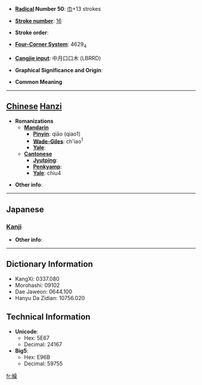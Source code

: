 * '''[[Wiktionary:Chinese radical index| Radical]] Number 50''': [[Wiktionary:Chinese radical index 巾|巾]]+13 strokes

* '''[[Wiktionary:Chinese total strokes index|Stroke number]]''': [[Wiktionary:Chinese total strokes index 16|16]]

* '''Stroke order''': 

* '''[[Wiktionary:Chinese four corner index|Four-Corner System]]''': 4629<sub>4</sub>

* '''[[Wiktionary:Chinese Cangjie index|Cangjie input]]''': 中月口口木 (LBRRD)

* '''Graphical Significance and Origin''': 

* '''Common Meaning'''

----

== [[Chinese]] [[Hanzi]] ==

* '''Romanizations'''
** '''[[Mandarin]]'''
*** '''[[Pinyin]]''': qiāo (qiao1)
*** '''[[Wade-Giles]]''': ch'iao<sup>1</sup>
*** '''[[Yale]]''': 
** '''[[Cantonese]]'''
*** '''[[Jyutping]]''':
*** '''[[Penkyamp]]''': 
*** '''[[Yale]]''': chiu4

* '''Other info''': 

----

==Japanese==
===[[Kanji]]===
{{kanji|on readings=[[せう]] (seu), [[さう]] (sau), [[そう]] (sō)
|kun readings=[[ずきん]] (zukin), [[はちまき]] (hachimaki)
}}

* '''Other info''':  

----

== Dictionary Information ==

* KangXi: 0337.080
* Morohashi: 09102
* Dae Jaweon: 0644.100
* Hanyu Da Zidian: 10756.020

== Technical Information ==

* '''Unicode''':
** Hex: 5E67
** Decimal: 24167
* '''Big5''':
** Hex: E96B
** Decimal: 59755

[[fr:幧]]